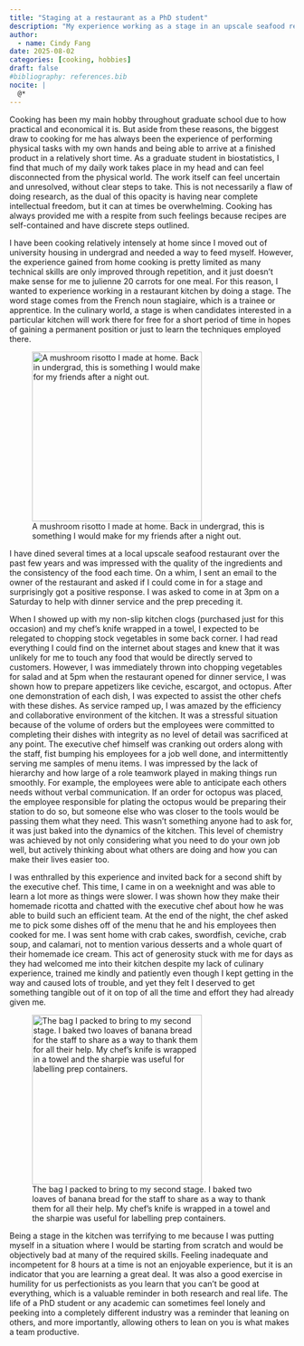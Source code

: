 ```yaml
---
title: "Staging at a restaurant as a PhD student"
description: "My experience working as a stage in an upscale seafood restaurant"
author:
  - name: Cindy Fang
date: 2025-08-02
categories: [cooking, hobbies]  
draft: false
#bibliography: references.bib 
nocite: |
  @*
---
```

Cooking has been my main hobby throughout graduate school due to how practical and economical it is. But aside from these reasons, the biggest draw to cooking for me has always been the experience of performing physical tasks with my own hands and being able to arrive at a finished product in a relatively short time. As a graduate student in biostatistics, I find that much of my daily work takes place in my head and can feel disconnected from the physical world. The work itself can feel uncertain and unresolved, without clear steps to take. This is not necessarily a flaw of doing research, as the dual of this opacity is having near complete intellectual freedom, but it can at times be overwhelming. Cooking has always provided me with a respite from such feelings because recipes are self-contained and have discrete steps outlined. 

I have been cooking relatively intensely at home since I moved out of university housing in undergrad and needed a way to feed myself. However, the experience gained from home cooking is pretty limited as many technical skills are only improved through repetition, and it just doesn't make sense for me to julienne 20 carrots for one meal. For this reason, I wanted to experience working in a restaurant kitchen by doing a stage. The word stage comes from the French noun stagiaire, which is a trainee or apprentice. In the culinary world, a stage is when candidates interested in a particular kitchen will work there for free for a short period of time in hopes of gaining a permanent position or just to learn the techniques employed there. 

![A mushroom risotto I made at home. Back in undergrad, this is something I would make for my friends after a night out.](mushroom_risotto.png){width=300}

I have dined several times at a local upscale seafood restaurant over the past few years and was impressed with the quality of the ingredients and the consistency of the food each time. On a whim, I sent an email to the owner of the restaurant and asked if I could come in for a stage and surprisingly got a positive response. I was asked to come in at 3pm on a Saturday to help with dinner service and the prep preceding it. 

When I showed up with my non-slip kitchen clogs (purchased just for this occasion) and my chef's knife wrapped in a towel, I expected to be relegated to chopping stock vegetables in some back corner. I had read everything I could find on the internet about stages and knew that it was unlikely for me to touch any food that would be directly served to customers. However, I was immediately thrown into chopping vegetables for salad and at 5pm when the restaurant opened for dinner service, I was shown how to prepare appetizers like ceviche, escargot, and octopus. After one demonstration of each dish, I was expected to assist the other chefs with these dishes. As service ramped up, I was amazed by the efficiency and collaborative environment of the kitchen. It was a stressful situation because of the volume of orders but the employees were committed to completing their dishes with integrity as no level of detail was sacrificed at any point. The executive chef himself was cranking out orders along with the staff, fist bumping his employees for a job well done, and intermittently serving me samples of menu items. I was impressed by the lack of hierarchy and how large of a role teamwork played in making things run smoothly. For example, the employees were able to anticipate each others needs without verbal communication. If an order for octopus was placed, the employee responsible for plating the octopus would be preparing their station to do so, but someone else who was closer to the tools would be passing them what they need. This wasn't something anyone had to ask for, it was just baked into the dynamics of the kitchen. This level of chemistry was achieved by not only considering what you need to do your own job well, but actively thinking about what others are doing and how you can make their lives easier too. 

I was enthralled by this experience and invited back for a second shift by the executive chef. This time, I came in on a weeknight and was able to learn a lot more as things were slower. I was shown how they make their homemade ricotta and chatted with the executive chef about how he was able to build such an efficient team. At the end of the night, the chef asked me to pick some dishes off of the menu that he and his employees then cooked for me. I was sent home with crab cakes, swordfish, ceviche, crab soup, and calamari, not to mention various desserts and a whole quart of their homemade ice cream. This act of generosity stuck with me for days as they had welcomed me into their kitchen despite my lack of culinary experience, trained me kindly and patiently even though I kept getting in the way and caused lots of trouble, and yet they felt I deserved to get something tangible out of it on top of all the time and effort they had already given me. 

![The bag I packed to bring to my second stage. I baked two loaves of banana bread for the staff to share as a way to thank them for all their help. My chef's knife is wrapped in a towel and the sharpie was useful for labelling prep containers.](stage_bag.png){width=300}

Being a stage in the kitchen was terrifying to me because I was putting myself in a situation where I would be starting from scratch and would be objectively bad at many of the required skills. Feeling inadequate and incompetent for 8 hours at a time is not an enjoyable experience, but it is an indicator that you are learning a great deal.  It was also a good exercise in humility for us perfectionists as you learn that you can't be good at everything, which is a valuable reminder in both research and real life. The life of a PhD student or any academic can sometimes feel lonely and peeking into a completely different industry was a reminder that leaning on others, and more importantly, allowing others to lean on you is what makes a team productive.

